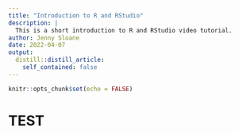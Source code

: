 ```yaml
---
title: "Introduction to R and RStudio"
description: |
  This is a short introduction to R and RStudio video tutorial.
author: Jenny Sloane
date: 2022-04-07
output:
  distill::distill_article:
    self_contained: false
---
```


```r
knitr::opts_chunk$set(echo = FALSE)
```


# TEST 
<!-- <iframe width="560" height="400" src="https://www.youtube.com/embed/vx4SPeNvols" frameborder="0" allow="accelerometer; autoplay; clipboard-write; encrypted-media; gyroscope; picture-in-picture" allowfullscreen></iframe> -->

